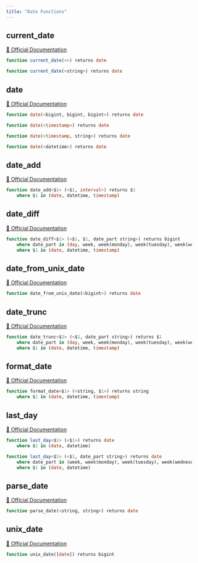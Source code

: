 ```yaml
---
title: "Date Functions"
---
```


## current_date
[🔗 Official Documentation](https://cloud.google.com/bigquery/docs/reference/standard-sql/date_functions#current_date)

```sql
function current_date(<>) returns date
```


```sql
function current_date(<string>) returns date
```


## date
[🔗 Official Documentation](https://cloud.google.com/bigquery/docs/reference/standard-sql/date_functions#date)

```sql
function date(<bigint, bigint, bigint>) returns date
```


```sql
function date(<timestamp>) returns date
```


```sql
function date(<timestamp, string>) returns date
```


```sql
function date(<datetime>) returns date
```


## date_add
[🔗 Official Documentation](https://cloud.google.com/bigquery/docs/reference/standard-sql/date_functions#date_add)

```sql
function date_add<$1> (<$1, interval>) returns $1
	where $1 in (date, datetime, timestamp)
```


## date_diff
[🔗 Official Documentation](https://cloud.google.com/bigquery/docs/reference/standard-sql/date_functions#date_diff)

```sql
function date_diff<$1> (<$1, $1, date_part string>) returns bigint
	where date_part in (day, week, week(monday), week(tuesday), week(wednesday), week(thursday), week(friday), week(saturday), week(sunday), isoweek, month, quarter, year, isoyear)
	where $1 in (date, datetime, timestamp)
```


## date_from_unix_date
[🔗 Official Documentation](https://cloud.google.com/bigquery/docs/reference/standard-sql/date_functions#date_from_unix_date)

```sql
function date_from_unix_date(<bigint>) returns date
```


## date_trunc
[🔗 Official Documentation](https://cloud.google.com/bigquery/docs/reference/standard-sql/date_functions#date_trunc)

```sql
function date_trunc<$1> (<$1, date_part string>) returns $1
	where date_part in (day, week, week(monday), week(tuesday), week(wednesday), week(thursday), week(friday), week(saturday), week(sunday), isoweek, month, quarter, year, isoyear)
	where $1 in (date, datetime, timestamp)
```


## format_date
[🔗 Official Documentation](https://cloud.google.com/bigquery/docs/reference/standard-sql/date_functions#format_date)

```sql
function format_date<$1> (<string, $1>) returns string
	where $1 in (date, datetime, timestamp)
```


## last_day
[🔗 Official Documentation](https://cloud.google.com/bigquery/docs/reference/standard-sql/date_functions#last_day)

```sql
function last_day<$1> (<$1>) returns date
	where $1 in (date, datetime)
```


```sql
function last_day<$1> (<$1, date_part string>) returns date
	where date_part in (week, week(monday), week(tuesday), week(wednesday), week(thursday), week(friday), week(saturday), week(sunday), isoweek, month, quarter, year, isoyear)
	where $1 in (date, datetime)
```


## parse_date
[🔗 Official Documentation](https://cloud.google.com/bigquery/docs/reference/standard-sql/date_functions#parse_date)

```sql
function parse_date(<string, string>) returns date
```


## unix_date
[🔗 Official Documentation](https://cloud.google.com/bigquery/docs/reference/standard-sql/date_functions#unix_date)

```sql
function unix_date([date]) returns bigint
```



